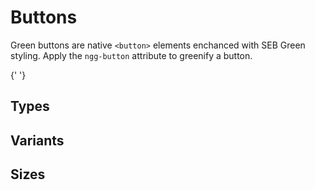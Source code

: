 
<Meta of={Stories} />

<style>{`
    div[id^=story--] > div{
        height: auto !important;
    }
`}</style>

# Buttons

Green buttons are native `<button>` elements enchanced with SEB Green styling. Apply the `ngg-button` attribute to greenify a button.

{' '}

<Story id="components-form-button--default" />

## Types

<Canvas>
  <Story id="components-form-button--types" />
</Canvas>

## Variants

<Canvas>
  <Story id="components-form-button--variants" />
</Canvas>

## Sizes

<Canvas>
  <Story id="components-form-button--sizes" />
</Canvas>
